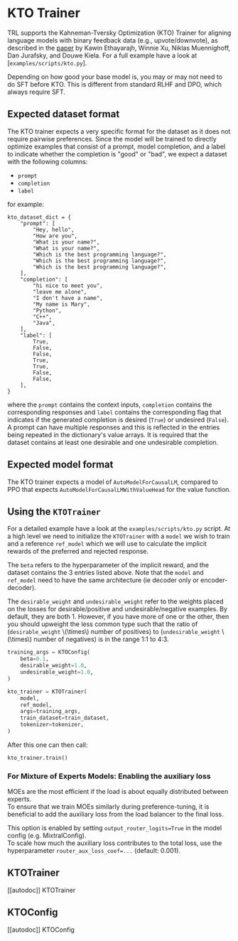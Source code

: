 # KTO Trainer

TRL supports the Kahneman-Tversky Optimization (KTO) Trainer for aligning language models with binary feedback data (e.g., upvote/downvote), as described in the [paper](https://huggingface.co/papers/2402.01306) by Kawin Ethayarajh, Winnie Xu, Niklas Muennighoff, Dan Jurafsky, and Douwe Kiela.
For a full example have a look at  [`examples/scripts/kto.py`].

Depending on how good your base model is, you may or may not need to do SFT before KTO.
This is different from standard RLHF and DPO, which always require SFT.

## Expected dataset format

The KTO trainer expects a very specific format for the dataset as it does not require pairwise preferences. Since the model will be trained to directly optimize examples that consist of a prompt, model completion, and a label to indicate whether the completion is "good" or "bad", we expect a dataset with the following columns:

- `prompt`
- `completion`
- `label`

for example:

```
kto_dataset_dict = {
    "prompt": [
        "Hey, hello",
        "How are you",
        "What is your name?",
        "What is your name?",
        "Which is the best programming language?",
        "Which is the best programming language?",
        "Which is the best programming language?",
    ],
    "completion": [
        "hi nice to meet you",
        "leave me alone",
        "I don't have a name",
        "My name is Mary",
        "Python",
        "C++",
        "Java",
    ],
    "label": [
        True,
        False,
        False,
        True,
        True,
        False,
        False,
    ],
}
```

where the `prompt` contains the context inputs, `completion` contains the corresponding responses and `label` contains the corresponding flag that indicates if the generated completion is desired (`True`) or undesired (`False`).
A prompt can have multiple responses and this is reflected in the entries being repeated in the dictionary's value arrays. It is required that the dataset contains at least one desirable and one undesirable completion.


## Expected model format
The KTO trainer expects a model of `AutoModelForCausalLM`, compared to PPO that expects `AutoModelForCausalLMWithValueHead` for the value function.

## Using the `KTOTrainer`

For a detailed example have a look at the `examples/scripts/kto.py` script. At a high level we need to initialize the `KTOTrainer` with a `model` we wish to train and a reference `ref_model` which we will use to calculate the implicit rewards of the preferred and rejected response. 

The `beta` refers to the hyperparameter of the implicit reward, and the dataset contains the 3 entries listed above. Note that the `model` and `ref_model` need to have the same architecture (ie decoder only or encoder-decoder).

The `desirable_weight` and `undesirable_weight` refer to the weights placed on the losses for desirable/positive and undesirable/negative examples.
By default, they are both 1. However, if you have more of one or the other, then you should upweight the less common type such that the ratio of (`desirable_weight` \\(\times\\) number of positives) to (`undesirable_weight` \\(\times\\) number of negatives) is in the range 1:1 to 4:3.

```py
training_args = KTOConfig(
    beta=0.1,
    desirable_weight=1.0,
    undesirable_weight=1.0,
)

kto_trainer = KTOTrainer(
    model,
    ref_model,
    args=training_args,
    train_dataset=train_dataset,
    tokenizer=tokenizer,
)
```
After this one can then call:

```py
kto_trainer.train()
```

### For Mixture of Experts Models: Enabling the auxiliary loss

MOEs are the most efficient if the load is about equally distributed between experts.  
To ensure that we train MOEs similarly during preference-tuning, it is beneficial to add the auxiliary loss from the load balancer to the final loss.  

This option is enabled by setting `output_router_logits=True` in the model config (e.g. MixtralConfig).  
To scale how much the auxiliary loss contributes to the total loss, use the hyperparameter `router_aux_loss_coef=...` (default: 0.001).

## KTOTrainer

[[autodoc]] KTOTrainer

## KTOConfig

[[autodoc]] KTOConfig
